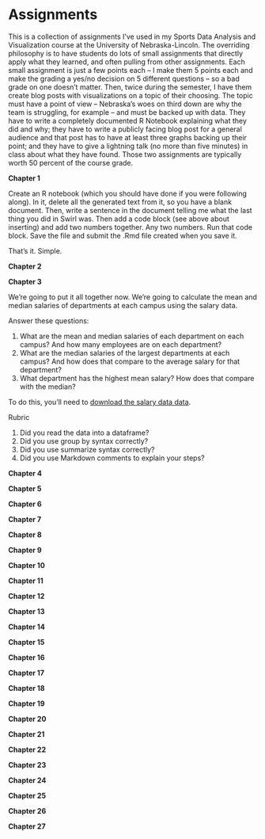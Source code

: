 # Assignments

This is a collection of assignments I've used in my Sports Data Analysis and Visualization course at the University of Nebraska-Lincoln. The overriding philosophy is to have students do lots of small assignments that directly apply what they learned, and often pulling from other assignments. Each small assignment is just a few points each -- I make them 5 points each and make the grading a yes/no decision on 5 different questions -- so a bad grade on one doesn't matter. Then, twice during the semester, I have them create blog posts with visualizations on a topic of their choosing. The topic must have a point of view -- Nebraska's woes on third down are why the team is struggling, for example -- and must be backed up with data. They have to write a completely documented R Notebook explaining what they did and why; they have to write a publicly facing blog post for a general audience and that post has to have at least three graphs backing up their point; and they have to give a lightning talk (no more than five minutes) in class about what they have found. Those two assignments are typically worth 50 percent of the course grade. 


**Chapter 1**

Create an R notebook (which you should have done if you were following along). In it, delete all the generated text from it, so you have a blank document. Then, write a sentence in the document telling me what the last thing you did in Swirl was. Then add a code block (see above about inserting) and add two numbers together. Any two numbers. Run that code block. Save the file and submit the .Rmd file created when you save it. 

That's it. Simple.

**Chapter 2**

**Chapter 3**

We're going to put it all together now. We're going to calculate the mean and median salaries of departments at each campus using the salary data. 

Answer these questions:

1. What are the mean and median salaries of each department on each campus? And how many employees are on each department?
2. What are the median salaries of the largest departments at each campus? And how does that compare to the average salary for that department?
3. What department has the highest mean salary? How does that compare with the median?

To do this, you'll need to [download the salary data data](https://www.dropbox.com/s/xts9xsim3lpg7qu/nusalaries1819.csv?dl=0).

Rubric

1. Did you read the data into a dataframe? 
2. Did you use group by syntax correctly? 
3. Did you use summarize syntax correctly?
4. Did you use Markdown comments to explain your steps? 


**Chapter 4**

**Chapter 5**

**Chapter 6**

**Chapter 7**

**Chapter 8**

**Chapter 9**

**Chapter 10**

**Chapter 11**

**Chapter 12**

**Chapter 13**

**Chapter 14**

**Chapter 15**

**Chapter 16**

**Chapter 17**

**Chapter 18**

**Chapter 19**

**Chapter 20**

**Chapter 21**

**Chapter 22**

**Chapter 23**

**Chapter 24**

**Chapter 25**

**Chapter 26**

**Chapter 27**
